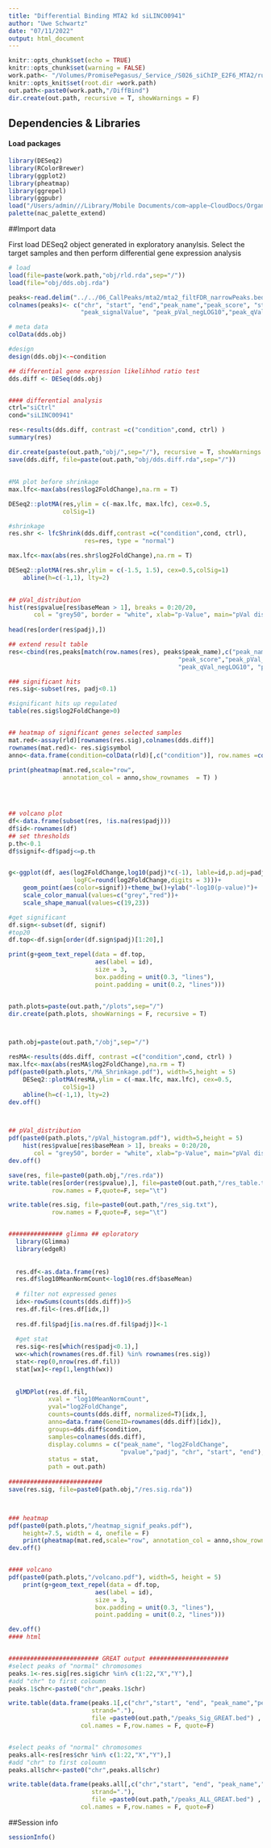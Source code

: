 ```yaml
---
title: "Differential Binding MTA2 kd siLINC00941"
author: "Uwe Schwartz"
date: "07/11/2022"
output: html_document
---
```


```r
knitr::opts_chunk$set(echo = TRUE)
knitr::opts_chunk$set(warning = FALSE)
work.path<- "/Volumes/PromisePegasus/_Service_/S026_siChIP_E2F6_MTA2/run_221117/RUN//09_DESeq/MTA2"
knitr::opts_knit$set(root.dir =work.path)
out.path<-paste0(work.path,"/DiffBind")
dir.create(out.path, recursive = T, showWarnings = F)
```

## Dependencies & Libraries

#### Load packages
```r
library(DESeq2)
library(RColorBrewer)
library(ggplot2)
library(pheatmap)
library(ggrepel)
library(ggpubr)
load("/Users/admin///Library/Mobile Documents/com~apple~CloudDocs/Organisation_NAC/Cooperate_Design/colors/nac_palette_extend.rda")
palette(nac_palette_extend)
```

##Import data

First load DESeq2 object generated in exploratory ananylsis. Select the target samples and then perform differential gene expression analysis 
```r
# load 
load(file=paste(work.path,"obj/rld.rda",sep="/"))
load(file="obj/dds.obj.rda")

peaks<-read.delim("../../06_CallPeaks/mta2/mta2_filtFDR_narrowPeaks.bed",header = F)
colnames(peaks)<- c("chr", "start", "end","peak_name","peak_score", "strand",
                    "peak_signalValue", "peak_pVal_negLOG10","peak_qVal_negLOG10", "peak_summit"  )

# meta data
colData(dds.obj)

#design
design(dds.obj)<-~condition

## differential gene expression likelihhod ratio test
dds.diff <- DESeq(dds.obj)


#### differential analysis
ctrl="siCtrl"
cond="siLINC00941"

res<-results(dds.diff, contrast =c("condition",cond, ctrl) )
summary(res)

```


```r
dir.create(paste(out.path,"obj/",sep="/"), recursive = T, showWarnings = F)
save(dds.diff, file=paste(out.path,"obj/dds.diff.rda",sep="/"))

```

##

```r
#MA plot before shrinkage
max.lfc<-max(abs(res$log2FoldChange),na.rm = T)

DESeq2::plotMA(res,ylim = c(-max.lfc, max.lfc), cex=0.5,
               colSig=1)  

#shrinkage
res.shr <- lfcShrink(dds.diff,contrast =c("condition",cond, ctrl), 
                     res=res, type = "normal") 

max.lfc<-max(abs(res.shr$log2FoldChange),na.rm = T)

DESeq2::plotMA(res.shr,ylim = c(-1.5, 1.5), cex=0.5,colSig=1)
    abline(h=c(-1,1), lty=2)

    
## pVal_distribution
hist(res$pvalue[res$baseMean > 1], breaks = 0:20/20,
       col = "grey50", border = "white", xlab="p-Value", main="pVal distribution")
     
head(res[order(res$padj),])

## extend result table
res<-cbind(res,peaks[match(row.names(res), peaks$peak_name),c("peak_name","chr","start","end",
                                               "peak_score","peak_pVal_negLOG10",
                                               "peak_qVal_negLOG10", "peak_summit")])

### significant hits
res.sig<-subset(res, padj<0.1)

#significant hits up regulated
table(res.sig$log2FoldChange>0)


## heatmap of significant genes selected samples
mat.red<-assay(rld)[rownames(res.sig),colnames(dds.diff)]
rownames(mat.red)<- res.sig$symbol
anno<-data.frame(condition=colData(rld)[,c("condition")], row.names =colnames(rld) )
  
print(pheatmap(mat.red,scale="row", 
               annotation_col = anno,show_rownames  = T) )




## volcano plot
df<-data.frame(subset(res, !is.na(res$padj)))
df$id<-rownames(df)
## set thresholds
p.th<-0.1
df$signif<-df$padj<=p.th 


g<-ggplot(df, aes(log2FoldChange,log10(padj)*c(-1), lable=id,p.adj=padj,
                  logFC=round(log2FoldChange,digits = 3)))+
    geom_point(aes(color=signif))+theme_bw()+ylab("-log10(p-value)")+
    scale_color_manual(values=c("grey","red"))+
    scale_shape_manual(values=c(19,23))

#get significant
df.sign<-subset(df, signif)
#top20
df.top<-df.sign[order(df.sign$padj)[1:20],]

print(g+geom_text_repel(data = df.top,
                        aes(label = id),
                        size = 3,
                        box.padding = unit(0.3, "lines"),
                        point.padding = unit(0.2, "lines")))



```


```r

path.plots=paste(out.path,"/plots",sep="/")
dir.create(path.plots, showWarnings = F, recursive = T)



path.obj=paste(out.path,"/obj",sep="/")

resMA<-results(dds.diff, contrast =c("condition",cond, ctrl) )
max.lfc<-max(abs(resMA$log2FoldChange),na.rm = T)
pdf(paste0(path.plots,"/MA_Shrinkage.pdf"), width=5,height = 5)
    DESeq2::plotMA(resMA,ylim = c(-max.lfc, max.lfc), cex=0.5,
               colSig=1)  
    abline(h=c(-1,1), lty=2)
dev.off()



## pVal_distribution
pdf(paste0(path.plots,"/pVal_histogram.pdf"), width=5,height = 5)
    hist(res$pvalue[res$baseMean > 1], breaks = 0:20/20,
       col = "grey50", border = "white", xlab="p-Value", main="pVal distribution")
dev.off()

save(res, file=paste0(path.obj,"/res.rda"))
write.table(res[order(res$pvalue),], file=paste0(out.path,"/res_table.txt"),
            row.names = F,quote=F, sep="\t")

write.table(res.sig, file=paste0(out.path,"/res_sig.txt"),
            row.names = F,quote=F, sep="\t")


############### glimma ## eploratory
  library(Glimma)
  library(edgeR)
  
  
  res.df<-as.data.frame(res)
  res.df$log10MeanNormCount<-log10(res.df$baseMean)
  
  # filter not expressed genes 
  idx<-rowSums(counts(dds.diff))>5 
  res.df.fil<-(res.df[idx,])
  
  res.df.fil$padj[is.na(res.df.fil$padj)]<-1
  
  #get stat
  res.sig<-res[which(res$padj<0.1),]
  wx<-which(rownames(res.df.fil) %in% rownames(res.sig))
  stat<-rep(0,nrow(res.df.fil))
  stat[wx]<-rep(1,length(wx))
  
  
  glMDPlot(res.df.fil, 
           xval = "log10MeanNormCount",
           yval="log2FoldChange",
           counts=counts(dds.diff, normalized=T)[idx,],
           anno=data.frame(GeneID=rownames(dds.diff)[idx]),
           groups=dds.diff$condition,
           samples=colnames(dds.diff),
           display.columns = c("peak_name", "log2FoldChange",
                               "pvalue","padj", "chr", "start", "end"),
           status = stat,
           path = out.path)
  
##########################
save(res.sig, file=paste0(path.obj,"/res.sig.rda"))



### heatmap
pdf(paste0(path.plots,"/heatmap_signif_peaks.pdf"),
    height=7.5, width = 4, onefile = F)
    print(pheatmap(mat.red,scale="row", annotation_col = anno,show_rownames  = T) )
dev.off()


#### volcano
pdf(paste0(path.plots,"/volcano.pdf"), width=5, height = 5)
    print(g+geom_text_repel(data = df.top,
                        aes(label = id),
                        size = 3,
                        box.padding = unit(0.3, "lines"),
                        point.padding = unit(0.2, "lines")))

dev.off()
#### html


######################### GREAT output ######################
#select peaks of "normal" chromosomes 
peaks.1<-res.sig[res.sig$chr %in% c(1:22,"X","Y"),]
#add "chr" to first coloumn
peaks.1$chr<-paste0("chr",peaks.1$chr)

write.table(data.frame(peaks.1[,c("chr","start", "end", "peak_name","peak_score")],
                       strand="."),
                       file =paste0(out.path,"/peaks_Sig_GREAT.bed") , sep= "\t",
                    col.names = F,row.names = F, quote=F)


#select peaks of "normal" chromosomes 
peaks.all<-res[res$chr %in% c(1:22,"X","Y"),]
#add "chr" to first coloumn
peaks.all$chr<-paste0("chr",peaks.all$chr)

write.table(data.frame(peaks.all[,c("chr","start", "end", "peak_name","peak_score")],
                       strand="."),
                       file =paste0(out.path,"/peaks_ALL_GREAT.bed") , sep= "\t",
                    col.names = F,row.names = F, quote=F)

```


##Session info
```r
sessionInfo()


```



